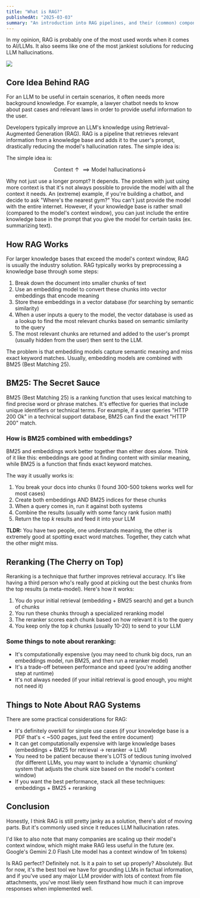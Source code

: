 ```yaml
---
title: "What is RAG?"
publishedAt: "2025-03-03"
summary: "An introduction into RAG pipelines, and their (common) components."
---
```


In my opinion, RAG is probably one of the most used words when it comes to AI/LLMs. It also seems like one of the most jankiest solutions for reducing LLM hallucinations.

![](/blog-assets/rag/)

## Core Idea Behind RAG

For an LLM to be useful in certain scenarios, it often needs more background knowledge. For example, a lawyer chatbot needs to know about past cases and relevant laws in order to provide useful information to the user.

Developers typically improve an LLM's knowledge using Retrieval-Augmented Generation (RAG). RAG is a pipeline that retrieves relevant information from a knowledge base and adds it to the user's prompt, drastically reducing the model's hallucination rates.
The simple idea is:


The simple idea is:

$$
\text{Context} \uparrow \implies \text{Model hallucinations} \downarrow
$$

<Callout>
<CalloutTitle>Why not just use a longer prompt?</CalloutTitle>
<CalloutDescription>
It depends. The problem with just using more context is that it's not always possible to provide the model with all the context it needs. An (extreme) example, if you're building a chatbot, and decide to ask "Where's the nearest gym?" You can't just provide the model with the entire internet. However, if your knowledge base is rather small (compared to the model's context window), you can just include the entire knowledge base in the prompt that you give the model for certain tasks (ex. summarizing text).
</CalloutDescription>
</Callout>


## How RAG Works

For larger knowledge bases that exceed the model's context window, RAG is usually the industry solution. RAG typically works by preprocessing a knowledge base through some steps:

1. Break down the document into smaller chunks of text
2. Use an embedding model to convert these chunks into vector embeddings that encode meaning
3. Store these embeddings in a vector database (for searching by semantic similarity)
4. When a user inputs a query to the model, the vector database is used as a lookup to find the most relevant chunks based on semantic similarity to the query
5. The most relevant chunks are returned and added to the user's prompt (usually hidden from the user) then sent to the LLM.

The problem is that embedding models capture semantic meaning and miss exact keyword matches. Usually, embedding models are combined with BM25 (Best Matching 25).

## BM25: The Secret Sauce

BM25 (Best Matching 25) is a ranking function that uses lexical matching to find precise word or phrase matches. It's effective for queries that include unique identifiers or technical terms. For example, if a user queries "HTTP 200 Ok" in a technical support database, BM25 can find the exact "HTTP 200" match.

### How is BM25 combined with embeddings?

BM25 and embeddings work better together than either does alone. Think of it like this: embeddings are good at finding content with similar meaning, while BM25 is a function that finds exact keyword matches.

The way it usually works is:

1. You break your docs into chunks (I found 300-500 tokens works well for most cases)
2. Create both embeddings AND BM25 indices for these chunks
3. When a query comes in, run it against both systems
4. Combine the results (usually with some fancy rank fusion math)
5. Return the top $k$ results and feed it into your LLM

**TLDR:** You have two people, one understands meaning, the other is extremely good at spotting exact word matches. Together, they catch what the other might miss.

## Reranking (The Cherry on Top)

Reranking is a technique that further improves retrieval accuracy. It's like having a third person who's really good at picking out the best chunks from the top results (a meta-model). Here's how it works:

1. You do your initial retrieval (embedding + BM25 search) and get a bunch of chunks
2. You run these chunks through a specialized reranking model
3. The reranker scores each chunk based on how relevant it is to the query
4. You keep only the top $k$ chunks (usually 10-20) to send to your LLM

### Some things to note about reranking:

- It's computationally expensive (you may need to chunk big docs, run an embeddings model, run BM25, and then run a reranker model)
- It's a trade-off between performance and speed (you're adding another step at runtime)
- It's not always needed (if your initial retrieval is good enough, you might not need it)

## Things to Note About RAG Systems

There are some practical considerations for RAG:

- It's definitely overkill for simple use cases (if your knowledge base is a PDF that's \< ~500 pages, just feed the entire document)
- It can get computationally expensive with large knowledge bases (embeddings + BM25 for retrieval $\rightarrow$ reranker $\rightarrow$ LLM)
- You need to be patient because there's LOTS of tedious tuning involved (for different LLMs, you may want to include a 'dynamic chunking' system that adjusts the chunk size based on the model's context window)
- If you want the best performance, stack all these techniques: embeddings + BM25 + reranking

## Conclusion

Honestly, I think RAG is still pretty janky as a solution, there's alot of moving parts. But it's commonly used since it reduces LLM hallucination rates. 

I'd like to also note that many companies are scaling up their model's context window, which might make RAG less useful in the future (ex. Google's Gemini 2.0 Flash Lite model has a context window of 1m tokens)

Is RAG perfect? Definitely not. Is it a pain to set up properly? Absolutely. But for now, it's the best tool we have for grounding LLMs in factual information, and if you've used any major LLM provider with lots of context from file attachments, you've most likely seen firsthand how much it can improve responses when implemented well.